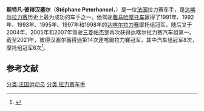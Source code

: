 {{BLPsources|time=2015-05-01}}
{{Expand|time=2015-05-01}}
'''斯特凡·彼得汉塞尔'''（'''Stéphane Peterhansel'''，{{bd|1965年|8月6日}}）是一位[[法国|法国]]拉力赛车手，是[[达喀尔拉力赛|达喀尔拉力赛]]历史上最为成功的车手之一。他驾驶[[雅马哈|雅马哈]][[摩托车|摩托车]]赢得了1991年、1992年、1993年、1995年、1997年和1998年的[[达喀尔拉力赛|达喀尔拉力赛]]摩托组冠军，随后又于2004年、2005年和2007年驾驶[[三菱|三菱]][[帕杰罗|帕杰罗]]再次获得达喀尔拉力赛汽车组第一。截至2021年，彼得汉塞尔獲得過第14次達喀爾拉力賽冠军，其中汽车组冠军8次，摩托组冠军6次<ref>{{cite news |title=2021达喀尔拉力赛收官 彼得汉塞尔获得十四冠创纪录 |url=https://finance.sina.com.cn/tech/2021-01-16/doc-ikftpnnx7707408.shtml |accessdate=2021-01-16 |archive-date=2021-01-23 |archive-url=https://web.archive.org/web/20210123005432/https://finance.sina.com.cn/tech/2021-01-16/doc-ikftpnnx7707408.shtml |dead-url=no }}</ref>。

==参考文献==
{{reflist}}

{{法国体育人物小作品}}

{{DEFAULTSORT:Peterhansel, Stéphane}}

[[分类:法国运动员|分类:法国运动员]]
[[分类:拉力赛车手|分类:拉力赛车手]]